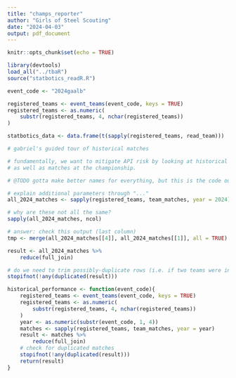 ```yaml
---
title: "champs_reporter"
author: "Girls of Steel Scouting"
date: "2024-04-03"
output: pdf_document
---
```


```r
knitr::opts_chunk$set(echo = TRUE)
```

```r
library(devtools)
load_all("../tbaR")
source("statbotics_readR.R")

event_code <- "2024gaalb"

registered_teams <- event_teams(event_code, keys = TRUE)
registered_teams <- as.numeric(
    substr(registered_teams, 4, nchar(registered_teams))
)

statbotics_data <- data.frame(t(sapply(registered_teams, read_team)))
```

```r
# gabriel's guided tour of historical matches

# fundamentally, we want to mitigate API risk by looking at historical matches
# as well as matches at the championship.

# @TODO gotta make better names for everything, but this is the code outline

# explain additional parameters through "..."
all_2024_matches <- sapply(registered_teams, team_matches, year = 2024)

# why are these not all the same?
sapply(all_2024_matches, ncol)

# answer: check this output (last column)
tmp <- merge(all_2024_matches[[4]], all_2024_matches[[1]], all = TRUE)

result <- all_2024_matches %>%
    reduce(full_join)

# do we need to trim possibly-duplicate rows (i.e. if two teams were in the same match?)
stopifnot(!any(duplicated(result)))

historical_performance <- function(event_code){
    registered_teams <- event_teams(event_code, keys = TRUE)
    registered_teams <- as.numeric(
        substr(registered_teams, 4, nchar(registered_teams))
    )
    year <- as.numeric(substr(event_code, 1, 4))
    matches <- sapply(registered_teams, team_matches, year = year)
    result <- matches %>%
        reduce(full_join)
    # check for duplicated matches
    stopifnot(!any(duplicated(result)))
    return(result)
}
```

